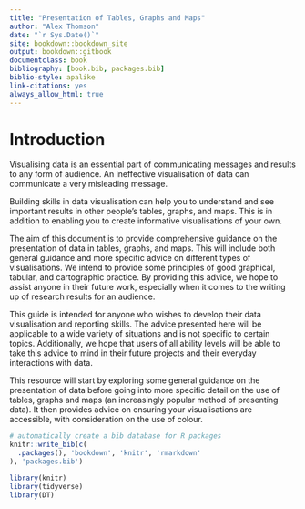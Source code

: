--- 
title: "Presentation of Tables, Graphs and Maps"
author: "Alex Thomson"
date: "`r Sys.Date()`"
site: bookdown::bookdown_site
output: bookdown::gitbook
documentclass: book
bibliography: [book.bib, packages.bib]
biblio-style: apalike
link-citations: yes
always_allow_html: true
---

# Introduction

Visualising data is an essential part of communicating messages and results to any form of audience. An ineffective visualisation of data can communicate a very misleading message. 

Building skills in data visualisation can help you to understand and see important results in other people’s tables, graphs, and maps. This is in addition to enabling you to create informative visualisations of your own.

The aim of this document is to provide comprehensive guidance on the presentation of data in tables, graphs, and maps. This will include both general guidance and more specific advice on different types of visualisations. We intend to provide some principles of good graphical, tabular, and cartographic practice. By providing this advice, we hope to assist anyone in their future work, especially when it comes to the writing up of research results for an audience.  

This guide is intended for anyone who wishes to develop their data visualisation and reporting skills. The advice presented here will be applicable to a wide variety of situations and is not specific to certain topics. Additionally, we hope that users of all ability levels will be able to take this advice to mind in their future projects and their everyday interactions with data.

This resource will start by exploring some general guidance on the presentation of data before going into more specific detail on the use of tables, graphs and maps (an increasingly popular method of presenting data). It then provides advice on ensuring your visualisations are accessible, with consideration on the use of colour. 

```{r include=FALSE}
# automatically create a bib database for R packages
knitr::write_bib(c(
  .packages(), 'bookdown', 'knitr', 'rmarkdown'
), 'packages.bib')

library(knitr)
library(tidyverse)
library(DT)
```